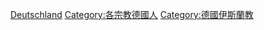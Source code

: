 [[Category:各國穆斯林|Deutschland]]
[[Category:各宗教德國人|Category:各宗教德國人]]
[[Category:德國伊斯蘭教|Category:德國伊斯蘭教]]